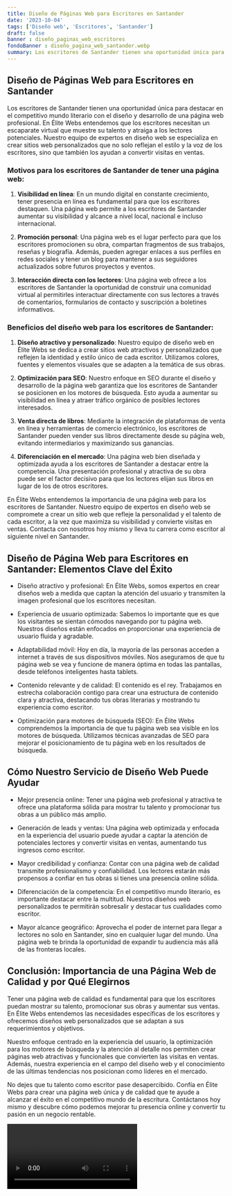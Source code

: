 ```yaml
---
title: Diseño de Páginas Web para Escritores en Santander
date: '2023-10-04'
tags: ['Diseño web', 'Escritores', 'Santander']
draft: false
banner : diseño_paginas_web_escritores
fondoBanner : diseño_pagina_web_santander.webp
summary: Los escritores de Santander tienen una oportunidad única para destacar en el competitivo mundo literario con el diseño y desarrollo de una página web profesional. En Élite Webs entendemos que los escritores necesitan un escaparate virtual que muestre su talento y atraiga a los lectores potenciales. Nuestro equipo de expertos en diseño web se especializa en crear sitios web personalizados que no solo reflejan el estilo y la voz de los escritores, sino que también los ayudan a convertir visitas en ventas.
---
```


## Diseño de Páginas Web para Escritores en Santander

Los escritores de Santander tienen una oportunidad única para destacar en el competitivo mundo literario con el diseño y desarrollo de una página web profesional. En Élite Webs entendemos que los escritores necesitan un escaparate virtual que muestre su talento y atraiga a los lectores potenciales. Nuestro equipo de expertos en diseño web se especializa en crear sitios web personalizados que no solo reflejan el estilo y la voz de los escritores, sino que también los ayudan a convertir visitas en ventas.

### Motivos para los escritores de Santander de tener una página web:

1. **Visibilidad en línea**: En un mundo digital en constante crecimiento, tener presencia en línea es fundamental para que los escritores destaquen. Una página web permite a los escritores de Santander aumentar su visibilidad y alcance a nivel local, nacional e incluso internacional.

2. **Promoción personal**: Una página web es el lugar perfecto para que los escritores promocionen su obra, compartan fragmentos de sus trabajos, reseñas y biografía. Además, pueden agregar enlaces a sus perfiles en redes sociales y tener un blog para mantener a sus seguidores actualizados sobre futuros proyectos y eventos.

3. **Interacción directa con los lectores**: Una página web ofrece a los escritores de Santander la oportunidad de construir una comunidad virtual al permitirles interactuar directamente con sus lectores a través de comentarios, formularios de contacto y suscripción a boletines informativos.

### Beneficios del diseño web para los escritores de Santander:

1. **Diseño atractivo y personalizado**: Nuestro equipo de diseño web en Élite Webs se dedica a crear sitios web atractivos y personalizados que reflejen la identidad y estilo único de cada escritor. Utilizamos colores, fuentes y elementos visuales que se adapten a la temática de sus obras.

2. **Optimización para SEO**: Nuestro enfoque en SEO durante el diseño y desarrollo de la página web garantiza que los escritores de Santander se posicionen en los motores de búsqueda. Esto ayuda a aumentar su visibilidad en línea y atraer tráfico orgánico de posibles lectores interesados.

3. **Venta directa de libros**: Mediante la integración de plataformas de venta en línea y herramientas de comercio electrónico, los escritores de Santander pueden vender sus libros directamente desde su página web, evitando intermediarios y maximizando sus ganancias.

4. **Diferenciación en el mercado**: Una página web bien diseñada y optimizada ayuda a los escritores de Santander a destacar entre la competencia. Una presentación profesional y atractiva de su obra puede ser el factor decisivo para que los lectores elijan sus libros en lugar de los de otros escritores.

En Élite Webs entendemos la importancia de una página web para los escritores de Santander. Nuestro equipo de expertos en diseño web se compromete a crear un sitio web que refleje la personalidad y el talento de cada escritor, a la vez que maximiza su visibilidad y convierte visitas en ventas. Contacta con nosotros hoy mismo y lleva tu carrera como escritor al siguiente nivel en Santander.

<GifSeo />

<Cta />

## Diseño de Página Web para Escritores en Santander: Elementos Clave del Éxito

- Diseño atractivo y profesional: En Élite Webs, somos expertos en crear diseños web a medida que captan la atención del usuario y transmiten la imagen profesional que los escritores necesitan.

- Experiencia de usuario optimizada: Sabemos lo importante que es que los visitantes se sientan cómodos navegando por tu página web. Nuestros diseños están enfocados en proporcionar una experiencia de usuario fluida y agradable.

- Adaptabilidad móvil: Hoy en día, la mayoría de las personas acceden a internet a través de sus dispositivos móviles. Nos aseguramos de que tu página web se vea y funcione de manera óptima en todas las pantallas, desde teléfonos inteligentes hasta tablets.

- Contenido relevante y de calidad: El contenido es el rey. Trabajamos en estrecha colaboración contigo para crear una estructura de contenido clara y atractiva, destacando tus obras literarias y mostrando tu experiencia como escritor.

- Optimización para motores de búsqueda (SEO): En Élite Webs comprendemos la importancia de que tu página web sea visible en los motores de búsqueda. Utilizamos técnicas avanzadas de SEO para mejorar el posicionamiento de tu página web en los resultados de búsqueda.

## Cómo Nuestro Servicio de Diseño Web Puede Ayudar

- Mejor presencia online: Tener una página web profesional y atractiva te ofrece una plataforma sólida para mostrar tu talento y promocionar tus obras a un público más amplio.

- Generación de leads y ventas: Una página web optimizada y enfocada en la experiencia del usuario puede ayudar a captar la atención de potenciales lectores y convertir visitas en ventas, aumentando tus ingresos como escritor.

- Mayor credibilidad y confianza: Contar con una página web de calidad transmite profesionalismo y confiabilidad. Los lectores estarán más propensos a confiar en tus obras si tienes una presencia online sólida.

- Diferenciación de la competencia: En el competitivo mundo literario, es importante destacar entre la multitud. Nuestros diseños web personalizados te permitirán sobresalir y destacar tus cualidades como escritor.

- Mayor alcance geográfico: Aprovecha el poder de internet para llegar a lectores no solo en Santander, sino en cualquier lugar del mundo. Una página web te brinda la oportunidad de expandir tu audiencia más allá de las fronteras locales.

## Conclusión: Importancia de una Página Web de Calidad y por Qué Elegirnos

Tener una página web de calidad es fundamental para que los escritores puedan mostrar su talento, promocionar sus obras y aumentar sus ventas. En Élite Webs entendemos las necesidades específicas de los escritores y ofrecemos diseños web personalizados que se adaptan a sus requerimientos y objetivos.

Nuestro enfoque centrado en la experiencia del usuario, la optimización para los motores de búsqueda y la atención al detalle nos permiten crear páginas web atractivas y funcionales que convierten las visitas en ventas. Además, nuestra experiencia en el campo del diseño web y el conocimiento de las últimas tendencias nos posicionan como líderes en el mercado.

No dejes que tu talento como escritor pase desapercibido. Confía en Élite Webs para crear una página web única y de calidad que te ayude a alcanzar el éxito en el competitivo mundo de la escritura. Contáctanos hoy mismo y descubre cómo podemos mejorar tu presencia online y convertir tu pasión en un negocio rentable.

<Video />

<CtaBot job='Escritores' city='Santander'/>

<Gmaps query='Santander+españa+maps' />